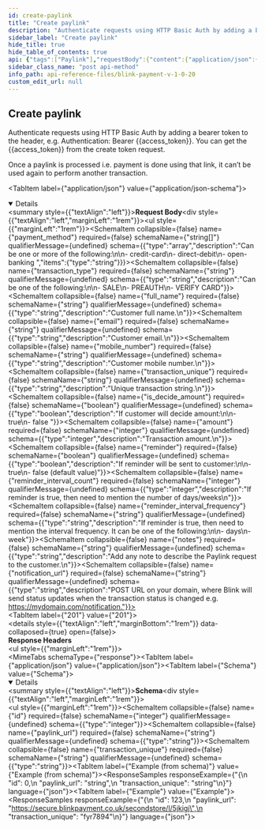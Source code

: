 ```yaml
---
id: create-paylink
title: "Create paylink"
description: "Authenticate requests using HTTP Basic Auth by adding a bearer token to the header, e.g. Authentication: Bearer {{access_token}}. You can get the {{access_token}} from the create token request."
sidebar_label: "Create paylink"
hide_title: true
hide_table_of_contents: true
api: {"tags":["Paylink"],"requestBody":{"content":{"application/json":{"schema":{"type":"object","x-examples":{"Example 1":{"payment_method":["credit-card","open-banking"],"transaction_type":"SALE","full_name":"Test Developer","email":"testdeveloper@gmail.com","mobile_number":"9123908567","transaction_unique":"fyr7894","is_decide_amount":true,"amount":1,"reminder":true,"reminder_interval_count":2,"reminder_interval_frequency":"days","notes":"test note","notification_url":"https://mydomain.com/notification"}},"properties":{"payment_method":{"type":"array","description":"Can be one or more of the following:\n\n- credit-card\n- direct-debit\n- open-banking ","items":{"type":"string"}},"transaction_type":{"type":"string","description":"Can be one of the following:\n\n- SALE\n- PREAUTH\n- VERIFY CARD"},"full_name":{"type":"string","description":"Customer full name.\n"},"email":{"type":"string","description":"Customer email.\n"},"mobile_number":{"type":"string","description":"Customer mobile number.\n"},"transaction_unique":{"type":"string","description":"Unique transaction string.\n"},"is_decide_amount":{"type":"boolean","description":"If customer will decide amount:\n\n- true\n- false "},"amount":{"type":"integer","description":"Transaction amount.\n"},"reminder":{"type":"boolean","description":"If reminder will be sent to customer:\n\n- true\n- false (default value)"},"reminder_interval_count":{"type":"integer","description":"If reminder is true, then need to mention the number of days/weeks\n"},"reminder_interval_frequency":{"type":"string","description":"If reminder is true, then need to mention the interval frequency. It can be one of the following:\n\n- days\n- week"},"notes":{"type":"string","description":"Add any note to describe the Paylink request to the customer.\n"},"notification_url":{"type":"string","description":"POST URL on your domain, where Blink will send status updates when the transaction status is changed e.g. https://mydomain.com/notification."}}},"examples":{"Example":{"value":{"payment_method":["credit-card","open-banking"],"transaction_type":"SALE","full_name":"Test Developer","email":"testdeveloper@gmail.com","mobile_number":"9123908567","transaction_unique":"fyr7894","is_decide_amount":true,"amount":1,"reminder":true,"reminder_interval_count":2,"reminder_interval_frequency":"days","notes":"test note","notification_url":"https://mydomain.com/notification"}}}}},"description":""},"parameters":[],"responses":{"201":{"description":"","headers":{},"content":{"application/json":{"schema":{"type":"object","properties":{"id":{"type":"integer"},"paylink_url":{"type":"string"},"transaction_unique":{"type":"string"}}},"examples":{"Example":{"value":{"id":123,"paylink_url":"https://secure.blinkpayment.co.uk/secondstore/l/5jkigj","transaction_unique":"fyr7894"}}}}}}},"description":"Authenticate requests using HTTP Basic Auth by adding a bearer token to the header, e.g. Authentication: Bearer {{access_token}}. You can get the {{access_token}} from the create token request.\n\nOnce a paylink is processed i.e. payment is done using that link, it can’t be used again to perform another transaction.","operationId":"create-paylink","security":[{"Authorization":[]}],"method":"post","path":"/api/paylink/v1/paylinks","servers":[{"url":"https://secure.blinkpayment.co.uk"},{"url":"https://gateway2.blinkpayment.co.uk"}],"securitySchemes":{"Authorization":{"type":"apiKey","in":"header","description":"All requests apart from /api/pay/v1/tokens require an authorization header in the form of a bearer access_token. See the token endpoint documentation for further information.","name":"Authorization"}},"jsonRequestBodyExample":{"payment_method":["string"],"transaction_type":"string","full_name":"string","email":"string","mobile_number":"string","transaction_unique":"string","is_decide_amount":true,"amount":0,"reminder":true,"reminder_interval_count":0,"reminder_interval_frequency":"string","notes":"string","notification_url":"string"},"info":{"title":"Blink Payment v1.0.20","description":"Blink Payment API Docs","version":"1.0.0","contact":{"name":"Blink Payment","email":"developers@blinkpayment.co.uk","url":"blinkpayment.co.uk"},"license":{"name":"MIT License","url":"https://opensource.org/licenses/MIT"}},"postman":{"name":"Create paylink","description":{"content":"Authenticate requests using HTTP Basic Auth by adding a bearer token to the header, e.g. Authentication: Bearer {{access_token}}. You can get the {{access_token}} from the create token request.\n\nOnce a paylink is processed i.e. payment is done using that link, it can’t be used again to perform another transaction.","type":"text/plain"},"url":{"path":["api","paylink","v1","paylinks"],"host":["{{baseUrl}}"],"query":[],"variable":[]},"header":[{"key":"Content-Type","value":"application/json"},{"key":"Accept","value":"application/json"}],"method":"POST","body":{"mode":"raw","raw":"\"\"","options":{"raw":{"language":"json"}}},"auth":{"type":"apikey","apikey":[{"type":"any","value":"Authorization","key":"key"},{"type":"any","value":"<API Key>","key":"value"},{"type":"any","value":"header","key":"in"}]}}}
sidebar_class_name: "post api-method"
info_path: api-reference-files/blink-payment-v-1-0-20
custom_edit_url: null
---
```



## Create paylink



Authenticate requests using HTTP Basic Auth by adding a bearer token to the header, e.g. Authentication: Bearer {{access_token}}. You can get the {{access_token}} from the create token request.

Once a paylink is processed i.e. payment is done using that link, it can’t be used again to perform another transaction.

<MimeTabs><TabItem label={"application/json"} value={"application/json-schema"}><details style={{}} data-collapsed={false} open={true}><summary style={{"textAlign":"left"}}><strong>Request Body</strong></summary><div style={{"textAlign":"left","marginLeft":"1rem"}}></div><ul style={{"marginLeft":"1rem"}}><SchemaItem collapsible={false} name={"payment_method"} required={false} schemaName={"string[]"} qualifierMessage={undefined} schema={{"type":"array","description":"Can be one or more of the following:\n\n- credit-card\n- direct-debit\n- open-banking ","items":{"type":"string"}}}></SchemaItem><SchemaItem collapsible={false} name={"transaction_type"} required={false} schemaName={"string"} qualifierMessage={undefined} schema={{"type":"string","description":"Can be one of the following:\n\n- SALE\n- PREAUTH\n- VERIFY CARD"}}></SchemaItem><SchemaItem collapsible={false} name={"full_name"} required={false} schemaName={"string"} qualifierMessage={undefined} schema={{"type":"string","description":"Customer full name.\n"}}></SchemaItem><SchemaItem collapsible={false} name={"email"} required={false} schemaName={"string"} qualifierMessage={undefined} schema={{"type":"string","description":"Customer email.\n"}}></SchemaItem><SchemaItem collapsible={false} name={"mobile_number"} required={false} schemaName={"string"} qualifierMessage={undefined} schema={{"type":"string","description":"Customer mobile number.\n"}}></SchemaItem><SchemaItem collapsible={false} name={"transaction_unique"} required={false} schemaName={"string"} qualifierMessage={undefined} schema={{"type":"string","description":"Unique transaction string.\n"}}></SchemaItem><SchemaItem collapsible={false} name={"is_decide_amount"} required={false} schemaName={"boolean"} qualifierMessage={undefined} schema={{"type":"boolean","description":"If customer will decide amount:\n\n- true\n- false "}}></SchemaItem><SchemaItem collapsible={false} name={"amount"} required={false} schemaName={"integer"} qualifierMessage={undefined} schema={{"type":"integer","description":"Transaction amount.\n"}}></SchemaItem><SchemaItem collapsible={false} name={"reminder"} required={false} schemaName={"boolean"} qualifierMessage={undefined} schema={{"type":"boolean","description":"If reminder will be sent to customer:\n\n- true\n- false (default value)"}}></SchemaItem><SchemaItem collapsible={false} name={"reminder_interval_count"} required={false} schemaName={"integer"} qualifierMessage={undefined} schema={{"type":"integer","description":"If reminder is true, then need to mention the number of days/weeks\n"}}></SchemaItem><SchemaItem collapsible={false} name={"reminder_interval_frequency"} required={false} schemaName={"string"} qualifierMessage={undefined} schema={{"type":"string","description":"If reminder is true, then need to mention the interval frequency. It can be one of the following:\n\n- days\n- week"}}></SchemaItem><SchemaItem collapsible={false} name={"notes"} required={false} schemaName={"string"} qualifierMessage={undefined} schema={{"type":"string","description":"Add any note to describe the Paylink request to the customer.\n"}}></SchemaItem><SchemaItem collapsible={false} name={"notification_url"} required={false} schemaName={"string"} qualifierMessage={undefined} schema={{"type":"string","description":"POST URL on your domain, where Blink will send status updates when the transaction status is changed e.g. https://mydomain.com/notification."}}></SchemaItem></ul></details></TabItem></MimeTabs><div><ApiTabs><TabItem label={"201"} value={"201"}><div></div><details style={{"textAlign":"left","marginBottom":"1rem"}} data-collaposed={true} open={false}><summary style={{}}><strong>Response Headers</strong></summary><ul style={{"marginLeft":"1rem"}}></ul></details><div><MimeTabs schemaType={"response"}><TabItem label={"application/json"} value={"application/json"}><SchemaTabs><TabItem label={"Schema"} value={"Schema"}><details style={{}} data-collapsed={false} open={true}><summary style={{"textAlign":"left"}}><strong>Schema</strong></summary><div style={{"textAlign":"left","marginLeft":"1rem"}}></div><ul style={{"marginLeft":"1rem"}}><SchemaItem collapsible={false} name={"id"} required={false} schemaName={"integer"} qualifierMessage={undefined} schema={{"type":"integer"}}></SchemaItem><SchemaItem collapsible={false} name={"paylink_url"} required={false} schemaName={"string"} qualifierMessage={undefined} schema={{"type":"string"}}></SchemaItem><SchemaItem collapsible={false} name={"transaction_unique"} required={false} schemaName={"string"} qualifierMessage={undefined} schema={{"type":"string"}}></SchemaItem></ul></details></TabItem><TabItem label={"Example (from schema)"} value={"Example (from schema)"}><ResponseSamples responseExample={"{\n  \"id\": 0,\n  \"paylink_url\": \"string\",\n  \"transaction_unique\": \"string\"\n}"} language={"json"}></ResponseSamples></TabItem><TabItem label={"Example"} value={"Example"}><ResponseSamples responseExample={"{\n  \"id\": 123,\n  \"paylink_url\": \"https://secure.blinkpayment.co.uk/secondstore/l/5jkigj\",\n  \"transaction_unique\": \"fyr7894\"\n}"} language={"json"}></ResponseSamples></TabItem></SchemaTabs></TabItem></MimeTabs></div></TabItem></ApiTabs></div>
      